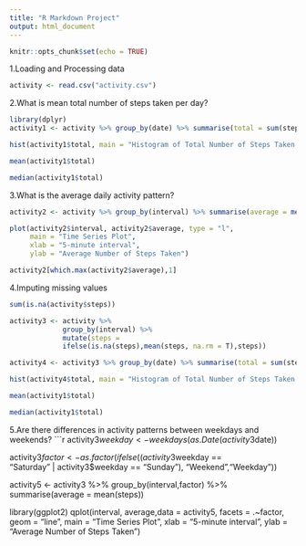 ```yaml
---
title: "R Markdown Project"
output: html_document
---
```


```r
knitr::opts_chunk$set(echo = TRUE)
```

1.Loading and Processing data
```r
activity <- read.csv("activity.csv")
```

2.What is mean total number of steps taken per day?
```r
library(dplyr)
activity1 <- activity %>% group_by(date) %>% summarise(total = sum(steps,na.rm = T))

hist(activity1$total, main = "Histogram of Total Number of Steps Taken Each Day", xlab = "Total Number of Steps Taken Each Day")

mean(activity1$total)

median(activity1$total)
```

3.What is the average daily activity pattern?
```r
activity2 <- activity %>% group_by(interval) %>% summarise(average = mean(steps,na.rm = T))

plot(activity2$interval, activity2$average, type = "l",
     main = "Time Series Plot",
     xlab = "5-minute interval",
     ylab = "Average Number of Steps Taken")

activity2[which.max(activity2$average),1]
```

4.Imputing missing values
```r
sum(is.na(activity$steps))

activity3 <- activity %>%
             group_by(interval) %>%
             mutate(steps =       
             ifelse(is.na(steps),mean(steps, na.rm = T),steps))

activity4 <- activity3 %>% group_by(date) %>% summarise(total = sum(steps,na.rm = T))

hist(activity4$total, main = "Histogram of Total Number of Steps Taken Each Day", xlab = "Total Number of Steps Taken Each Day")

mean(activity1$total)

median(activity1$total)
```

5.Are there differences in activity patterns between weekdays and weekends?
```r
activity3$weekday <- weekdays(as.Date(activity3$date))

activity3$factor <- as.factor(ifelse((activity3$weekday ==       
                           "Saturday" | activity3$weekday ==                                "Sunday"), "Weekend","Weekday"))

activity5 <- activity3 %>% group_by(interval,factor) %>% summarise(average = mean(steps))

library(ggplot2)
qplot(interval, average,data = activity5, 
      facets = .~factor, geom = "line",
     main = "Time Series Plot",
     xlab = "5-minute interval",
     ylab = "Average Number of Steps Taken")
     

